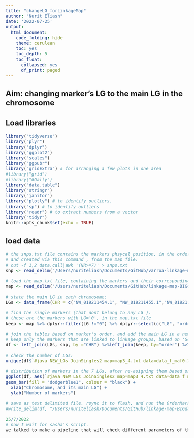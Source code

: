 ```yaml
---
title: "changeLG_forLinkageMap"
author: "Nurit Eliash"
date: '2022-07-25'
output:
  html_document:
    code_folding: hide
    theme: cerulean
    toc: yes
    toc_depth: 5
    toc_float:
      collapsed: yes
      df_print: paged
---
```

<style type="text/css">
  body{
  font-size: 12pt;
}
</style>

## Aim: changing marker's LG to the main LG in the chromosome

## Load libraries
```r
library("tidyverse")
library("plyr")
library("dplyr")
library("ggplot2")
library("scales")
library("ggpubr")
library("gridExtra") # for arranging a few plots in one area
#library("grid")
#library("GGally")
library("data.table")
library("stringr")
library("janitor")
library("plotly") # to identify outliers. 
library("sp") # to identify outliers
library("readr") # to extract numbers from a vector
library("tidyr")
knitr::opts_chunk$set(echo = TRUE)
```

## load data
```r
# the snps.txt file contains the markers phsycal position, in the order of the markers
# and created via this command , from the map file:
# cut -f 1,2 data.call|awk '(NR>=7)' > snps.txt
snp <- read_delim("/Users/nuriteliash/Documents/GitHub/varroa-linkage-map/varroa_lepmap/data/Q40BIALLDP16HDP40mis.5Chr7/snps.txt")%>% mutate(order = c(1:16986))

# load the map.txt file, containing the markers and their corresponding LG 
map <- read_delim("/Users/nuriteliash/Documents/GitHub/linkage-map-BIGdata/lepmapBigData/Q40BIALLDP16HDP40mis.5Chr7/maf0.2/map3_4_js2/map3_4_js2.txt",col_names = c("LG", "XsqrLG1", "LG2", "XsqrLG2", "LG3", "XsqrLG3", "LG4", "XsqrLG4","LG5", "XsqrLG5"), skip = 1) %>% mutate(order = c(1:16986))
```

```r
# state the main LG in each chromosome:
LGs <- data_frame(CHR = c("NW_019211454.1", "NW_019211455.1","NW_019211456.1","NW_019211457.1", "NW_019211458.1","NW_019211459.1", "NW_019211460.1"), LG_new = as.character(c(13,16,2,6,3,1,11)))

# find the single markers (that dont belong to any LG ). 
# these are the markers with LG='0', in the map.txt file
keep <- map %>% dplyr::filter(LG !="0") %>% dplyr::select(c("LG", "order"))

# join the tables based on marker's order. and add the main LG in a new column
# keep only the markers that are linked to linkage groups, based on 'SeperateChromosome2' module
df <- left_join(LGs, snp, by ="CHR") %>%left_join(keep, by="order") %>% na.omit() %>% dplyr::select("#java NEW_LGs JoinSingles2 map=map3_4.txt data=data_f_maf0.2.call iterate=1 lodLimit=2"=LG_new)

# check the number of LGs:
unique(df$`#java NEW_LGs JoinSingles2 map=map3_4.txt data=data_f_maf0.2.call iterate=1 lodLimit=2`)

# distribution of markers in the 7 LGs, after re-asigning them based on the main LG in each chromosome
ggplot(df, aes(`#java NEW_LGs JoinSingles2 map=map3_4.txt data=data_f_maf0.2.call iterate=1 lodLimit=2`)) +
geom_bar(fill = "dodgerblue1", colour = "black") +
  xlab("Chromosome, and its main LG") +
  ylab("Number of markers")

# save as text delimited file. rsync it to flash, and run the OrderMarkers module
#write_delim(df, "/Users/nuriteliash/Documents/GitHub/linkage-map-BIGdata/lepmapBigData/Q40BIALLDP16HDP40mis.5Chr7/maf0.2/map3_4_js2/map3_4_js2_new.txt")

25/7/2022
# now I wait for sasha's script. 
we talked to make a pipeline that will check different parameters of the SeperateChromosome module, so we can find the onse that get the best linkage distirution.





```
